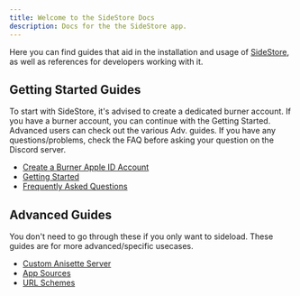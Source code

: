 ```yaml
---
title: Welcome to the SideStore Docs
description: Docs for the the SideStore app.
---
```



Here you can find guides that aid in the installation and usage of [SideStore](https://sidestore.io), as well as references for developers working with it.

## Getting Started Guides

To start with SideStore, it's advised to create a dedicated burner account.
If you have a burner account, you can continue with the Getting Started.
Advanced users can check out the various Adv. guides.
If you have any questions/problems, check the FAQ before asking your question on the Discord server.

- [Create a Burner Apple ID Account](guides/burner-apple-id)
- [Getting Started](guides/getting-started)
- [Frequently Asked Questions](faq)

## Advanced Guides

You don't need to go through these if you only want to sideload. These guides are for more advanced/specific usecases.

- [Custom Anisette Server](Advanced/anisette-server)
- [App Sources](advanced/app-sources)
- [URL Schemes](advanced/url-schemes)